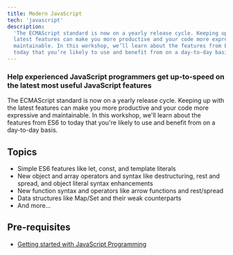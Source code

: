 ```yaml
---
title: Modern JavaScript
tech: 'javascript'
description:
  'The ECMAScript standard is now on a yearly release cycle. Keeping up with the
  latest features can make you more productive and your code more expressive and
  maintainable. In this workshop, we’ll learn about the features from ES6 to
  today that you’re likely to use and benefit from on a day-to-day basis.'
---
```


### Help experienced JavaScript programmers get up-to-speed on the latest most useful JavaScript features

The ECMAScript standard is now on a yearly release cycle. Keeping up with the
latest features can make you more productive and your code more expressive and
maintainable. In this workshop, we'll learn about the features from ES6 to today
that you're likely to use and benefit from on a day-to-day basis.

## Topics

- Simple ES6 features like let, const, and template literals
- New object and array operators and syntax like destructuring, rest and spread,
  and object literal syntax enhancements
- New function syntax and operators like arrow functions and rest/spread
- Data structures like Map/Set and their weak counterparts
- And more…

## Pre-requisites

- [Getting started with JavaScript Programming](/workshops/getting-started-with-java-script-programming)
